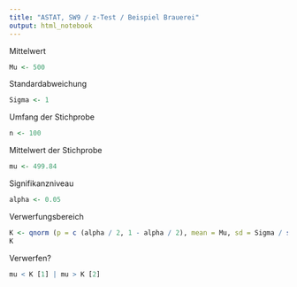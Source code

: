 ```yaml
---
title: "ASTAT, SW9 / z-Test / Beispiel Brauerei"
output: html_notebook
---
```

Mittelwert
```r
Mu <- 500
```
Standardabweichung
```r
Sigma <- 1
```
Umfang der Stichprobe
```r
n <- 100
```
Mittelwert der Stichprobe
```r
mu <- 499.84
```
Signifikanzniveau
```r
alpha <- 0.05
```
Verwerfungsbereich
```r
K <- qnorm (p = c (alpha / 2, 1 - alpha / 2), mean = Mu, sd = Sigma / sqrt (n))
K
```
Verwerfen?
```r
mu < K [1] | mu > K [2]
```